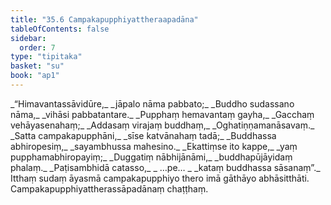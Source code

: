 ```yaml
---
title: "35.6 Campakapupphiyattheraapadāna"
tableOfContents: false
sidebar:
  order: 7
type: "tipitaka"
basket: "su"
book: "ap1"
---
```



<DynamicBreadcrumb />

<Division number="39" book="ap1">

<Paragraph number="3929" type="verses" book="ap1">
_“Himavantassāvidūre,_  
_jāpalo nāma pabbato;_  
_Buddho sudassano nāma,_  
_vihāsi pabbatantare._  

</Paragraph>

</Division>
<Division number="40" book="ap1">

<Paragraph number="3930" type="verses" book="ap1">
_Pupphaṃ hemavantaṃ gayha,_  
_Gacchaṃ vehāyasenahaṃ;_  
_Addasaṃ virajaṃ buddhaṃ,_  
_Oghatiṇṇamanāsavaṃ._  

</Paragraph>

</Division>
<Division number="41" book="ap1">

<Paragraph number="3931" type="verses" book="ap1">
_Satta campakapupphāni,_  
_sīse katvānahaṃ tadā;_  
_Buddhassa abhiropesiṃ,_  
_sayambhussa mahesino._  

</Paragraph>

</Division>
<Division number="42" book="ap1">

<Paragraph number="3932" type="verses" book="ap1">
_Ekattiṃse ito kappe,_  
_yaṃ pupphamabhiropayiṃ;_  
_Duggatiṃ nābhijānāmi,_  
_buddhapūjāyidaṃ phalaṃ._  

</Paragraph>

</Division>
<Division number="43" book="ap1">

<Paragraph number="3933" type="verses" book="ap1">
_Paṭisambhidā catasso,_  
_ …pe… _  
_kataṃ buddhassa sāsanaṃ”._  

</Paragraph>

<Paragraph number="3934" book="ap1">
Itthaṃ sudaṃ āyasmā campakapupphiyo thero imā gāthāyo abhāsitthāti.

</Paragraph>
</Division>

<Paragraph number="3935" type="center" book="ap1">
Campakapupphiyattherassāpadānaṃ chaṭṭhaṃ.
</Paragraph>